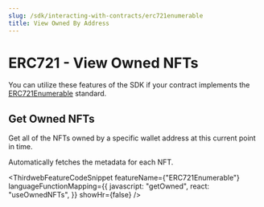 ```yaml
---
slug: /sdk/interacting-with-contracts/erc721enumerable
title: View Owned By Address
---
```



# ERC721 - View Owned NFTs

You can utilize these features of the SDK if your contract implements the [ERC721Enumerable](/solidity/extensions/erc721enumerable) standard.

<div className="row" style={{ marginBottom: 24 }}>
  <div className="col col--12" style={{ marginTop: 8 }}>
    <QuickstartCard
      name="Learn how to implement ERC721Enumerable in your smart contract"
      link={"/solidity/extensions/erc721enumerable"}
      image="/assets/icons/general.png"
    />
  </div>
</div>

## Get Owned NFTs

Get all of the NFTs owned by a specific wallet address at this current point in time.

Automatically fetches the metadata for each NFT.

<ThirdwebFeatureCodeSnippet
  featureName={"ERC721Enumerable"}
  languageFunctionMapping={{
    javascript: "getOwned",
    react: "useOwnedNFTs",
  }}
  showHr={false}
/>
